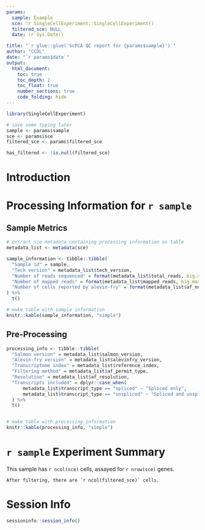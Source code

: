 ```yaml
---
params:
  sample: Example
  sce: !r SingleCellExperiment::SingleCellExperiment()
  filtered_sce: NULL
  date: !r Sys.Date()

title: "`r glue::glue('ScPCA QC report for {params$sample}')`"
author: "CCDL"
date: "`r params$date`"
output: 
  html_document:
    toc: true
    toc_depth: 2
    toc_float: true
    number_sections: true
    code_folding: hide
---
```


```r
library(SingleCellExperiment)

# save some typing later
sample <- params$sample
sce <- params$sce
filtered_sce <- params$filtered_sce

has_filtered <- !is.null(filtered_sce)
```

# Introduction

# Processing Information for `r sample`

## Sample Metrics

```r
# extract sce metadata containing processing information as table
metadata_list <- metadata(sce) 

sample_information <- tibble::tibble(
  "Sample id" = sample,
  "Tech version" = metadata_list$tech_version,
  "Number of reads sequenced" = format(metadata_list$total_reads, big.mark = ',', scientific = FALSE),
  "Number of mapped reads" = format(metadata_list$mapped_reads, big.mark = ',', scientific = FALSE),
  "Number of cells reported by alevin-fry" = format(metadata_list$af_num_cells, big.mark = ',', scientific = FALSE)
) %>%
  t()

# make table with sample information
knitr::kable(sample_information, "simple")
```

## Pre-Processing

```r
processing_info <- tibble::tibble(
  "Salmon version" = metadata_list$salmon_version,
  "Alevin-fry version" = metadata_list$alevinfry_version,
  "Transcriptome index" = metadata_list$reference_index,
  "Filtering method" = metadata_list$af_permit_type,
  "Resolution" = metadata_list$af_resolution, 
  "Transcripts included" = dplyr::case_when(
      metadata_list$transcript_type == "spliced" ~ "Spliced only",
      metadata_list$transcript_type == "unspliced" ~ "Spliced and unspliced" )
  ) %>%
  t()


# make table with processing information
knitr::kable(processing_info, "simple")
```

# `r sample` Experiment Summary 

This sample has `r ncol(sce)` cells, assayed for `r nrow(sce)` genes.

```asis
After filtering, there are `r ncol(filtered_sce)` cells.
```

# Session Info
```r
sessioninfo::session_info()
```


